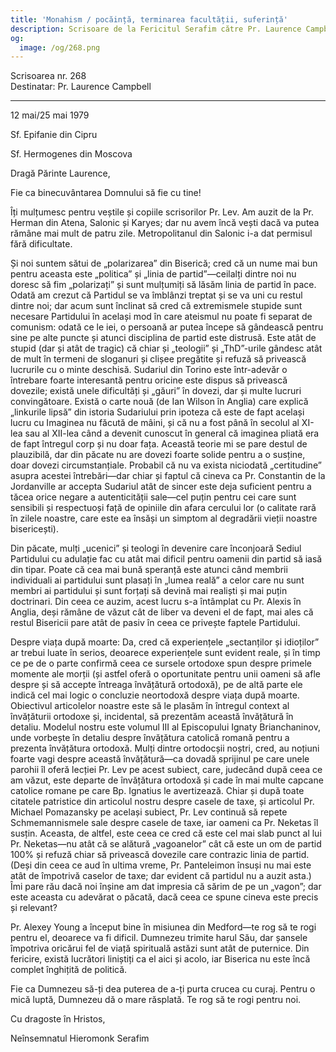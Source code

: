 ```yaml
---
title: 'Monahism / pocăință, terminarea facultății, suferință'
description: Scrisoare de la Fericitul Serafim către Pr. Laurence Campbell.
og:
  image: /og/268.png
---
```


<div style={{textAlign:'right', fontFamily:'monospace'}}>Scrisoarea nr. 268</div>
<div style={{textAlign:'left', fontFamily:'monospace'}}>Destinatar: Pr. Laurence Campbell</div>

---

12 mai/25 mai 1979

Sf. Epifanie din Cipru

Sf. Hermogenes din Moscova

Dragă Părinte Laurence,

Fie ca binecuvântarea Domnului să fie cu tine!

Îți mulțumesc pentru veștile și copiile scrisorilor Pr. Lev. Am auzit de la Pr. Herman din Atena, Salonic și Karyes; dar nu avem încă vești dacă va putea rămâne mai mult de patru zile. Metropolitanul din Salonic i-a dat permisul fără dificultate.

Și noi suntem sătui de „polarizarea” din Biserică; cred că un nume mai bun pentru aceasta este „politica” și „linia de partid”—ceilalți dintre noi nu doresc să fim „polarizați” și sunt mulțumiți să lăsăm linia de partid în pace. Odată am crezut că Partidul se va îmblânzi treptat și se va uni cu restul dintre noi; dar acum sunt înclinat să cred că extremismele stupide sunt necesare Partidului în același mod în care ateismul nu poate fi separat de comunism: odată ce le iei, o persoană ar putea începe să gândească pentru sine pe alte puncte și atunci disciplina de partid este distrusă. Este atât de stupid (dar și atât de tragic) că chiar și „teologii” și „ThD”-urile gândesc atât de mult în termeni de sloganuri și clișee pregătite și refuză să privească lucrurile cu o minte deschisă. Sudariul din Torino este într-adevăr o întrebare foarte interesantă pentru oricine este dispus să privească dovezile; există unele dificultăți și „găuri” în dovezi, dar și multe lucruri convingătoare. Există o carte nouă (de Ian Wilson în Anglia) care explică „linkurile lipsă” din istoria Sudariului prin ipoteza că este de fapt același lucru cu Imaginea nu făcută de mâini, și că nu a fost până în secolul al XI-lea sau al XII-lea când a devenit cunoscut în general că imaginea pliată era de fapt întregul corp și nu doar fața. Această teorie mi se pare destul de plauzibilă, dar din păcate nu are dovezi foarte solide pentru a o susține, doar dovezi circumstanțiale. Probabil că nu va exista niciodată „certitudine” asupra acestei întrebări—dar chiar și faptul că cineva ca Pr. Constantin de la Jordanville ar accepta Sudariul atât de sincer este deja suficient pentru a tăcea orice negare a autenticității sale—cel puțin pentru cei care sunt sensibili și respectuoși față de opiniile din afara cercului lor (o calitate rară în zilele noastre, care este ea însăși un simptom al degradării vieții noastre bisericești).

Din păcate, mulți „ucenici” și teologi în devenire care înconjoară Sediul Partidului cu adulație fac cu atât mai dificil pentru oamenii din partid să iasă din tipar. Poate că cea mai bună speranță este atunci când membrii individuali ai partidului sunt plasați în „lumea reală” a celor care nu sunt membri ai partidului și sunt forțați să devină mai realiști și mai puțin doctrinari. Din ceea ce auzim, acest lucru s-a întâmplat cu Pr. Alexis în Anglia, deși rămâne de văzut cât de liber va deveni el de fapt, mai ales că restul Bisericii pare atât de pasiv în ceea ce privește faptele Partidului.

Despre viața după moarte: Da, cred că experiențele „sectanților și idioților” ar trebui luate în serios, deoarece experiențele sunt evident reale, și în timp ce pe de o parte confirmă ceea ce sursele ortodoxe spun despre primele momente ale morții (și astfel oferă o oportunitate pentru unii oameni să afle despre și să accepte întreaga învățătură ortodoxă), pe de altă parte ele indică cel mai logic o concluzie neortodoxă despre viața după moarte. Obiectivul articolelor noastre este să le plasăm în întregul context al învățăturii ortodoxe și, incidental, să prezentăm această învățătură în detaliu. Modelul nostru este volumul III al Episcopului Ignaty Brianchaninov, unde vorbește în detaliu despre învățătura catolică romană pentru a prezenta învățătura ortodoxă. Mulți dintre ortodocșii noștri, cred, au noțiuni foarte vagi despre această învățătură—ca dovadă sprijinul pe care unele parohii îl oferă lecției Pr. Lev pe acest subiect, care, judecând după ceea ce am văzut, este departe de învățătura ortodoxă și cade în mai multe capcane catolice romane pe care Bp. Ignatius le avertizează. Chiar și după toate citatele patristice din articolul nostru despre casele de taxe, și articolul Pr. Michael Pomazansky pe același subiect, Pr. Lev continuă să repete Schmemannismele sale despre casele de taxe, iar oameni ca Pr. Neketas îl susțin. Aceasta, de altfel, este ceea ce cred că este cel mai slab punct al lui Pr. Neketas—nu atât că se alătură „vagoanelor” cât că este un om de partid 100% și refuză chiar să privească dovezile care contrazic linia de partid. (Deși din ceea ce aud în ultima vreme, Pr. Panteleimon însuși nu mai este atât de împotrivă caselor de taxe; dar evident că partidul nu a auzit asta.) Îmi pare rău dacă noi înșine am dat impresia că sărim de pe un „vagon”; dar este aceasta cu adevărat o păcată, dacă ceea ce spune cineva este precis și relevant?

Pr. Alexey Young a început bine în misiunea din Medford—te rog să te rogi pentru el, deoarece va fi dificil. Dumnezeu trimite harul Său, dar șansele împotriva oricărui fel de viață spirituală astăzi sunt atât de puternice. Din fericire, există lucrători liniștiți ca el aici și acolo, iar Biserica nu este încă complet înghițită de politică.

Fie ca Dumnezeu să-ți dea puterea de a-ți purta crucea cu curaj. Pentru o mică luptă, Dumnezeu dă o mare răsplată. Te rog să te rogi pentru noi.

Cu dragoste în Hristos,

Neînsemnatul Hieromonk Serafim
